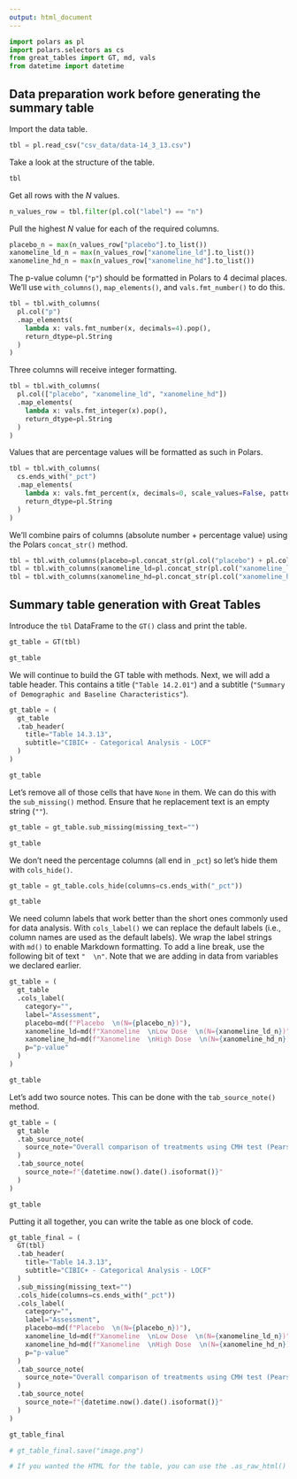 ```yaml
---
output: html_document
---
```


```python
import polars as pl
import polars.selectors as cs
from great_tables import GT, md, vals
from datetime import datetime
```

## Data preparation work before generating the summary table

Import the data table.

```python
tbl = pl.read_csv("csv_data/data-14_3_13.csv")
```

Take a look at the structure of the table.

```python
tbl
```

Get all rows with the *N* values.

```python
n_values_row = tbl.filter(pl.col("label") == "n")
```

Pull the highest *N* value for each of the required columns.

```python
placebo_n = max(n_values_row["placebo"].to_list())
xanomeline_ld_n = max(n_values_row["xanomeline_ld"].to_list())
xanomeline_hd_n = max(n_values_row["xanomeline_hd"].to_list())
```

The p-value column (`"p"`) should be formatted in Polars to 4 decimal places. We'll use `with_columns()`, `map_elements()`,
and `vals.fmt_number()` to do this.

```python
tbl = tbl.with_columns(
  pl.col("p")
  .map_elements(
    lambda x: vals.fmt_number(x, decimals=4).pop(),
    return_dtype=pl.String
  )
)
```

Three columns will receive integer formatting.

```python
tbl = tbl.with_columns(
  pl.col(["placebo", "xanomeline_ld", "xanomeline_hd"])
  .map_elements(
    lambda x: vals.fmt_integer(x).pop(),
    return_dtype=pl.String
  )
)
```

Values that are percentage values will be formatted as such in Polars.

```python
tbl = tbl.with_columns(
  cs.ends_with("_pct")
  .map_elements(
    lambda x: vals.fmt_percent(x, decimals=0, scale_values=False, pattern=" ({x})").pop(),
    return_dtype=pl.String
  )
)
```

We'll combine pairs of columns (absolute number + percentage value) using the Polars `concat_str()` method.

```python
tbl = tbl.with_columns(placebo=pl.concat_str(pl.col("placebo") + pl.col("placebo_pct").fill_null("")))
tbl = tbl.with_columns(xanomeline_ld=pl.concat_str(pl.col("xanomeline_ld") + pl.col("xanomeline_ld_pct").fill_null("")))
tbl = tbl.with_columns(xanomeline_hd=pl.concat_str(pl.col("xanomeline_hd") + pl.col("xanomeline_hd_pct").fill_null("")))
```

## Summary table generation with Great Tables

Introduce the `tbl` DataFrame to the `GT()` class and print the table.

```python
gt_table = GT(tbl)

gt_table
```

We will continue to build the GT table with methods. Next, we will add a table header. This contains a
title (`"Table 14.2.01"`) and a subtitle (`"Summary of Demographic and Baseline Characteristics"`).

```python
gt_table = (
  gt_table
  .tab_header(
    title="Table 14.3.13",
    subtitle="CIBIC+ - Categorical Analysis - LOCF"
  )
)

gt_table
```


Let's remove all of those cells that have `None` in them. We can do this with the `sub_missing()` method.
Ensure that he replacement text is an empty string (`""`).

```python
gt_table = gt_table.sub_missing(missing_text="")

gt_table
```

We don't need the percentage columns (all end in `_pct`) so let's hide them with `cols_hide()`.

```python
gt_table = gt_table.cols_hide(columns=cs.ends_with("_pct"))

gt_table
```

We need column labels that work better than the short ones commonly used for data analysis.
With `cols_label()` we can replace the default labels (i.e., column names are used as the default labels).
We wrap the label strings with `md()` to enable Markdown formatting. To add a line break, use the
following bit of text `"  \n"`. Note that we are adding in data from variables we declared earlier.

```python
gt_table = (
  gt_table
  .cols_label(
    category="",
    label="Assessment",
    placebo=md(f"Placebo  \n(N={placebo_n})"),
    xanomeline_ld=md(f"Xanomeline  \nLow Dose  \n(N={xanomeline_ld_n})"),
    xanomeline_hd=md(f"Xanomeline  \nHigh Dose  \n(N={xanomeline_hd_n})"),
    p="p-value"
  )
)

gt_table
```

Let's add two source notes. This can be done with the `tab_source_note()` method.

```python
gt_table = (
  gt_table
  .tab_source_note(
    source_note="Overall comparison of treatments using CMH test (Pearson Chi-Square), controlling for site group."
  )
  .tab_source_note(
    source_note=f"{datetime.now().date().isoformat()}"
  )
)

gt_table
```


Putting it all together, you can write the table as one block of code.

```python
gt_table_final = (
  GT(tbl)
  .tab_header(
    title="Table 14.3.13",
    subtitle="CIBIC+ - Categorical Analysis - LOCF"
  )
  .sub_missing(missing_text="")
  .cols_hide(columns=cs.ends_with("_pct"))
  .cols_label(
    category="",
    label="Assessment",
    placebo=md(f"Placebo  \n(N={placebo_n})"),
    xanomeline_ld=md(f"Xanomeline  \nLow Dose  \n(N={xanomeline_ld_n})"),
    xanomeline_hd=md(f"Xanomeline  \nHigh Dose  \n(N={xanomeline_hd_n})"),
    p="p-value"
  )
  .tab_source_note(
    source_note="Overall comparison of treatments using CMH test (Pearson Chi-Square), controlling for site group."
  )
  .tab_source_note(
    source_note=f"{datetime.now().date().isoformat()}"
  )
)

gt_table_final

# gt_table_final.save("image.png")

# If you wanted the HTML for the table, you can use the .as_raw_html() method. It doesn’t write an HTML page to a file though, it returns a string with the HTML text for a table element (wrapped in a div with a style element). You can try using gt_table_final.as_raw_html() to get the HTML for the table. It doesn’t write HTML to a file though, it returns that table HTML as a string.

```
